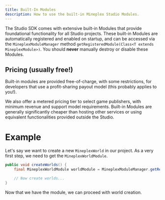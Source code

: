 ```yaml
---
title: Built-In Modules
description: How to use the built-in Mineplex Studio Modules.
---
```


The Studio SDK comes with extensive built-in Modules that provide foundational functionality for all Studio projects. These built-in Modules are automatically registered and enabled on startup, and can be accessed via the `MineplexModuleManager` method `getRegisteredModule(Class<T extends MineplexModule>)`. You should **never** manually destroy or disable these Modules.

## Pricing (usually free!)
Built-in modules are provided free-of-charge, with some restrictions, for developers that use a profit-sharing payout model (this probably applies to you!).

We also offer a metered pricing tier to select game publishers, with minimum revenue and support model requirements. Built-in Modules are generally significantly cheaper than hosting other services or using equivalent functionalities provided outside the Studio.

# Example
Let's say we want to create a new `MineplexWorld` in our project. As a very first step, we need to get the `MineplexWorldModule`.

```java
public void createWorlds() {
    final MineplexWorldModule worldModule = MineplexModuleManager.getRegisteredModule(MineplexWorldModule.class);

    // Now create worlds...
}
```

Now that we have the module, we can proceed with world creation.